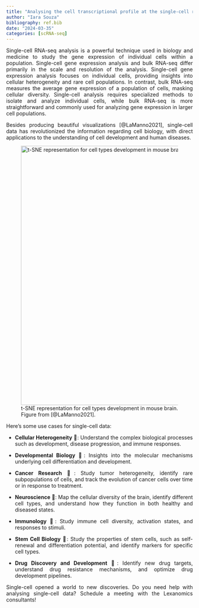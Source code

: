 ```yaml
---
title: "Analysing the cell transcriptional profile at the single-cell resolution"
author: "Iara Souza"
bibliography: ref.bib
date: "2024-03-35"
categories: [scRNA-seq]
---
```


<style>
body {
text-align: justify}
</style>

Single-cell RNA-seq analysis is a powerful technique used in biology and medicine to study the gene expression of individual cells within a population. Single-cell gene expression analysis and bulk RNA-seq differ primarily in the scale and resolution of the analysis. Single-cell gene expression analysis focuses on individual cells, providing insights into cellular heterogeneity and rare cell populations. In contrast, bulk RNA-seq measures the average gene expression of a population of cells, masking cellular diversity. Single-cell analysis requires specialized methods to isolate and analyze individual cells, while bulk RNA-seq is more straightforward and commonly used for analyzing gene expression in larger cell populations.
 
Besides producing beautiful visualizations [@LaManno2021], single-cell data has revolutionized the information regarding cell biology, with direct applications to the understanding of cell development and human diseases. 

![t-SNE representation for cell types development in mouse brain. Figure from [@LaManno2021].](fig1.jpeg){width="700" height="700" fig-alt="Single-cell graph with similarities with a map"}

Here’s some use cases for single-cell data:

- **Cellular Heterogeneity** 🧬: Understand the complex biological processes such as development, disease progression, and immune responses.

- **Developmental Biology** 🌱: Insights into the molecular mechanisms underlying cell differentiation and development.

- **Cancer Research** 🦠: Study tumor heterogeneity, identify rare subpopulations of cells, and track the evolution of cancer cells over time or in response to treatment.

- **Neuroscience** 🧠: Map the cellular diversity of the brain, identify different cell types, and understand how they function in both healthy and diseased states.

- **Immunology** 🦠: Study immune cell diversity, activation states, and responses to stimuli.

- **Stem Cell Biology** 🌱: Study the properties of stem cells, such as self-renewal and differentiation potential, and identify markers for specific cell types.

- **Drug Discovery and Development** 💊: Identify new drug targets, understand drug resistance mechanisms, and optimize drug development pipelines.

Single-cell opened a world to new discoveries. Do you need help with analysing single-cell data? Schedule a meeting with the Lexanomics consultants!
